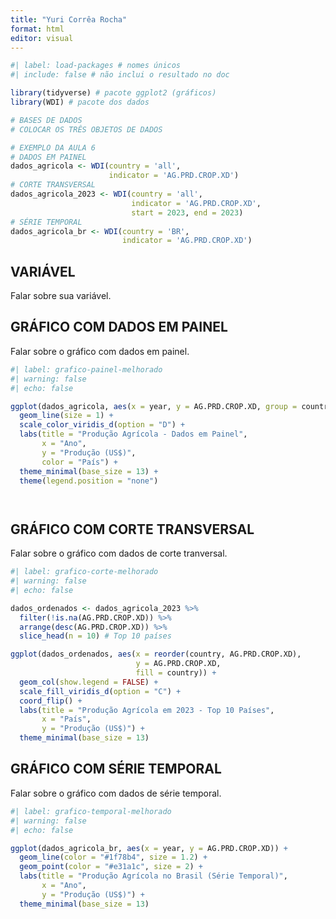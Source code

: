 ---
title: "Yuri Corrêa Rocha"
format: html
editor: visual
---

```{r}
#| label: load-packages # nomes únicos
#| include: false # não inclui o resultado no doc

library(tidyverse) # pacote ggplot2 (gráficos)
library(WDI) # pacote dos dados

# BASES DE DADOS
# COLOCAR OS TRÊS OBJETOS DE DADOS

# EXEMPLO DA AULA 6
# DADOS EM PAINEL
dados_agricola <- WDI(country = 'all',
                      indicator = 'AG.PRD.CROP.XD')
# CORTE TRANSVERSAL
dados_agricola_2023 <- WDI(country = 'all',
                           indicator = 'AG.PRD.CROP.XD',
                           start = 2023, end = 2023)
# SÉRIE TEMPORAL
dados_agricola_br <- WDI(country = 'BR',
                         indicator = 'AG.PRD.CROP.XD')
```

## VARIÁVEL

Falar sobre sua variável.

## GRÁFICO COM DADOS EM PAINEL

Falar sobre o gráfico com dados em painel.

```{r}
#| label: grafico-painel-melhorado
#| warning: false
#| echo: false

ggplot(dados_agricola, aes(x = year, y = AG.PRD.CROP.XD, group = country, color = country)) +
  geom_line(size = 1) +
  scale_color_viridis_d(option = "D") +
  labs(title = "Produção Agrícola - Dados em Painel",
       x = "Ano",
       y = "Produção (US$)",
       color = "País") +
  theme_minimal(base_size = 13) +
  theme(legend.position = "none")




```

## GRÁFICO COM CORTE TRANSVERSAL

Falar sobre o gráfico com dados de corte tranversal.

```{r}
#| label: grafico-corte-melhorado
#| warning: false
#| echo: false

dados_ordenados <- dados_agricola_2023 %>% 
  filter(!is.na(AG.PRD.CROP.XD)) %>%
  arrange(desc(AG.PRD.CROP.XD)) %>%
  slice_head(n = 10) # Top 10 países

ggplot(dados_ordenados, aes(x = reorder(country, AG.PRD.CROP.XD), 
                            y = AG.PRD.CROP.XD, 
                            fill = country)) +
  geom_col(show.legend = FALSE) +
  scale_fill_viridis_d(option = "C") +
  coord_flip() +
  labs(title = "Produção Agrícola em 2023 - Top 10 Países",
       x = "País",
       y = "Produção (US$)") +
  theme_minimal(base_size = 13)

```

## GRÁFICO COM SÉRIE TEMPORAL

Falar sobre o gráfico com dados de série temporal.

```{r}
#| label: grafico-temporal-melhorado
#| warning: false
#| echo: false

ggplot(dados_agricola_br, aes(x = year, y = AG.PRD.CROP.XD)) +
  geom_line(color = "#1f78b4", size = 1.2) +
  geom_point(color = "#e31a1c", size = 2) +
  labs(title = "Produção Agrícola no Brasil (Série Temporal)",
       x = "Ano",
       y = "Produção (US$)") +
  theme_minimal(base_size = 13)

```